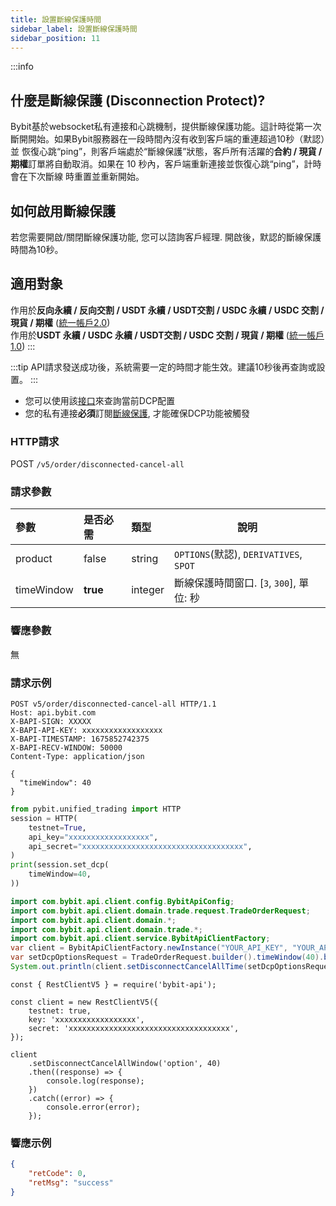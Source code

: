 ```yaml
---
title: 設置斷線保護時間
sidebar_label: 設置斷線保護時間
sidebar_position: 11
---
```


:::info
## 什麼是斷線保護 (Disconnection Protect)?
Bybit基於websocket私有連接和心跳機制，提供斷線保護功能。這計時從第一次斷開開始。如果Bybit服務器在一段時間內沒有收到客戶端的重連超過10秒（默認）並
恢復心跳“ping”，則客戶端處於“斷線保護”狀態，客戶所有活躍的**合約 / 現貨 / 期權**訂單將自動取消。如果在 10 秒內，客戶端重新連接並恢復心跳“ping”，計時會在下次斷線
時重置並重新開始。

## 如何啟用斷線保護
若您需要開啟/關閉斷線保護功能, 您可以諮詢客戶經理. 開啟後，默認的斷線保護時間為10秒。

## 適用對象
作用於**反向永續 / 反向交割 / USDT 永續 / USDT交割 / USDC 永續 / USDC 交割 / 現貨 / 期權** ([統一帳戶2.0](../acct-mode#統一帳戶20))<br/>
作用於**USDT 永續 / USDC 永續 / USDT交割 / USDC 交割 / 現貨 / 期權** ([統一帳戶1.0](../acct-mode#統一帳戶10))
:::

:::tip
API請求發送成功後，系統需要一定的時間才能生效。建議10秒後再查詢或設置。
:::

* 您可以使用該[接口](/v5/account/dcp-info)來查詢當前DCP配置
* 您的私有連接**必須**訂閱[斷線保護](../websocket/private/dcp), 才能確保DCP功能被觸發

### HTTP請求
POST `/v5/order/disconnected-cancel-all`

### 請求參數
| 參數 | 是否必需 | 類型 | 說明|
|:----- |:-------|:-----|------ |
|product |false |string |`OPTIONS`(默認), `DERIVATIVES`, `SPOT`|
|timeWindow |**true** |integer |斷線保護時間窗口. [`3`, `300`], 單位: 秒 |

### 響應參數
無

### 請求示例

<Tabs groupId="programming-languages">
<TabItem value="http" label="HTTP">

```http
POST v5/order/disconnected-cancel-all HTTP/1.1
Host: api.bybit.com
X-BAPI-SIGN: XXXXX
X-BAPI-API-KEY: xxxxxxxxxxxxxxxxxx
X-BAPI-TIMESTAMP: 1675852742375
X-BAPI-RECV-WINDOW: 50000
Content-Type: application/json

{
  "timeWindow": 40
}
```

</TabItem>
<TabItem value="python" label="Python">

```python
from pybit.unified_trading import HTTP
session = HTTP(
    testnet=True,
    api_key="xxxxxxxxxxxxxxxxxx",
    api_secret="xxxxxxxxxxxxxxxxxxxxxxxxxxxxxxxxxxxx",
)
print(session.set_dcp(
    timeWindow=40,
))
```

</TabItem>
<TabItem value="java" label="Java">

```java
import com.bybit.api.client.config.BybitApiConfig;
import com.bybit.api.client.domain.trade.request.TradeOrderRequest;
import com.bybit.api.client.domain.*;
import com.bybit.api.client.domain.trade.*;
import com.bybit.api.client.service.BybitApiClientFactory;
var client = BybitApiClientFactory.newInstance("YOUR_API_KEY", "YOUR_API_SECRET", BybitApiConfig.TESTNET_DOMAIN).newTradeRestClient();
var setDcpOptionsRequest = TradeOrderRequest.builder().timeWindow(40).build();
System.out.println(client.setDisconnectCancelAllTime(setDcpOptionsRequest));
```

</TabItem>
<TabItem value="Node" label="Node.js">

```n4js
const { RestClientV5 } = require('bybit-api');

const client = new RestClientV5({
    testnet: true,
    key: 'xxxxxxxxxxxxxxxxxx',
    secret: 'xxxxxxxxxxxxxxxxxxxxxxxxxxxxxxxxxxxx',
});

client
    .setDisconnectCancelAllWindow('option', 40)
    .then((response) => {
        console.log(response);
    })
    .catch((error) => {
        console.error(error);
    });
```

</TabItem>
</Tabs>

### 響應示例

```json
{
    "retCode": 0,
    "retMsg": "success"
}
```

